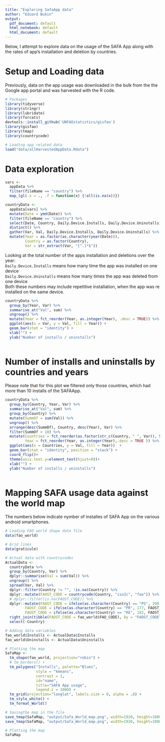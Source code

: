 ```yaml
---
title: "Exploring SafaApp data"
author: "Eduard Bukin"
output:
  pdf_document: default
  html_notebook: default
  html_document: default
---
```


Below, I attempt to explore data on the usage of the SAFA App along with the rates of app's installation and deletion by countries. 

# Setup and Loading data

Previously, data on the app usage was downloaded in the bulk from the the Google app portal and was harvested with the R code.

```r
# Packages
library(tidyverse)
library(stringr)
library(lubridate)
library(forcats)
devtools::install_github('UNFAOstatistics/gisfao')
library(gisfao)
library(tmap)
library(countrycode)

# Loading app related data
load("data/allHarvestedAppData.Rdata")
```

# Data exploration

```r
vars <- 
  appData %>% 
  filter(fileName == "country") %>% 
  map_lgl(.x = ., .f = function(x) {!all(is.na(x))})

countryData <-
  appData[vars] %>%
  mutate(Date = ymd(Date)) %>% 
  filter(fileName == "country") %>%
  select(Date, Country, Daily.Device.Installs, Daily.Device.Uninstalls) %>% 
  distinct() %>% 
  gather(Var, Val, Daily.Device.Installs, Daily.Device.Uninstalls) %>% 
  mutate(Year = as.factor(as.character(year(Date))),
         Country = as.factor(Country),
         Var = str_extract(Var, "[^.]*$"))  
```

Looking at the total number of the apps installation and deletions over the year:  
`Daily.Device.Installs` means how many time the app was installed on one device  
`Daily.Device.Uninstalls` means how many times the app was deleted from one device  
Both these numbers may include repetitive installation, when the app was re installed on the same device.

```r
countryData %>% 
  group_by(Year, Var) %>% 
  summarise_at("Val", sum) %>% 
  ungroup() %>% 
  mutate(Year = fct_reorder(Year, as.integer(Year), .desc = TRUE)) %>% 
  ggplot(aes(x = Var, y = Val, fill = Year)) + 
  geom_bar(stat = "identity") +
  xlab("") +
  ylab("Number of installs / uninstalls")
  
```

# Number of installs and uninstalls by countries and years 

Please note that for this plot we filtered only those countries, which had more than 10 installs of the SAFAApp. 

```r
countryData %>% 
  group_by(Country, Year, Var) %>% 
  summarise_at("Val", sum) %>% 
  group_by(Country) %>% 
  mutate(SummOf = sum(Val)) %>% 
  ungroup() %>% 
  arrange(desc(SummOf), Country, desc(Year), Var) %>% 
  filter(SummOf > 10) %>% 
  mutate(Countries = fct_reorder(as.factor(str_c(Country, " ", Var)), SummOf, .desc = TRUE),
         Year = fct_reorder(Year, as.integer(Year),.desc = TRUE )) %>% 
  ggplot(aes(x = Countries, y = Val, fill = Year))  + 
  geom_bar(stat = "identity", position = "stack") +
  coord_flip()+ 
  theme(axis.text.y=element_text(hjust=0))+
  xlab("") +
  ylab("Number of installs / uninstalls")
  
```

# Mapping SAFA usage data against the world map

The numbers below indicate nymber of installes of SAFA App on the various android smartphones.

```r
# Loading FAO world shape data file
data(fao_world)

# Grid lines
data(graticule)

# Actual data with countrycodes
ActualData <- 
  countryData %>% 
  group_by(Country, Var) %>% 
  dplyr::summarise(Val = sum(Val)) %>% 
  ungroup() %>% 
  spread(Var, Val) %>% 
  dplyr::filter(Country != "", !is.na(Country)) %>% 
  dplyr::mutate(FAOST_CODE = countrycode(Country, "iso2c", "fao")) %>% 
  # dplyr::filter(is.na(FAOST_CODE)) %>% 
  dplyr::mutate(FAOST_CODE = ifelse(as.character(Country) == "PS", 299, FAOST_CODE),
         FAOST_CODE = ifelse(as.character(Country) == "PR", 177, FAOST_CODE),
         FAOST_CODE = ifelse(as.character(Country) == "RE", 182, FAOST_CODE)) %>% 
  right_join(tibble(FAOST_CODE = fao_world$FAO_CODE), by = "FAOST_CODE") %>% 
  select(-Country)

# Adding data variables
fao_world$Installs <- ActualData$Installs
fao_world$Uninstalls <- ActualData$Uninstalls

# Plotting the map
SafaMap <- 
  tm_shape(fao_world, projection="robin") +
  # tm_borders() +
  tm_polygons("Installs", palette="Blues", 
              style = "kmeans", 
              contrast = 1, 
              id="name", 
              title="SAFA App usage",
              legend.z = 1000) +
  tm_grid(projection="longlat", labels.size = 0, alpha = .8) + 
  tm_style_white() + 
  tm_format_World()

# Savingthe map in the file
save_tmap(SafaMap, "output/Safa_World_map.png", width=1920, height=1080)
save_tmap(SafaMap, "output/Safa_World_map.png", width=1920, height=1080)

# Plotting the map
SafaMap

```










